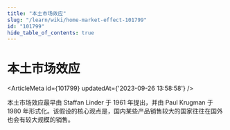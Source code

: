 ```yaml
---
title: "本土市场效应"
slug: "/learn/wiki/home-market-effect-101799"
id: "101799"
hide_table_of_contents: true
---
```



# 本土市场效应

<ArticleMeta id={101799} updatedAt={'2023-09-26 13:58:58'} />
<div className='border-solid border-b border-t-0 my-4 border-[var(--ifm-color-gray-300)]' />

本土市场效应最早由 Staffan Linder 于 1961 年提出，并由 Paul Krugman 于 1980 年形式化。该假设的核心观点是，国内某些产品销售较大的国家往往在国外也会有较大规模的销售。
